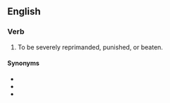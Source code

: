==English==

===Verb===
{{head|en|verb}}

# {{lb|en|idiomatic}} To be severely reprimanded, punished, or beaten.

====Synonyms====
* {{l|en|catch it}}
* {{l|en|cop it}}
* {{l|en|get it}}